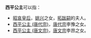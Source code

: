 '''西平公主'''可以指：
* [[昭哀皇后|昭哀皇后]]，[[姚兴|姚兴]]之女，[[魏明元帝|拓跋嗣]]的夫人。
* [[西平公主_(唐代宗)|西平公主 (唐代宗)]]，[[唐代宗|唐代宗]]李豫之女。
* [[西平公主_(唐文宗)|西平公主 (唐文宗)]]，[[唐文宗|唐文宗]]李昂之女。

{{Disambig|Cat=公主封号消歧义}}